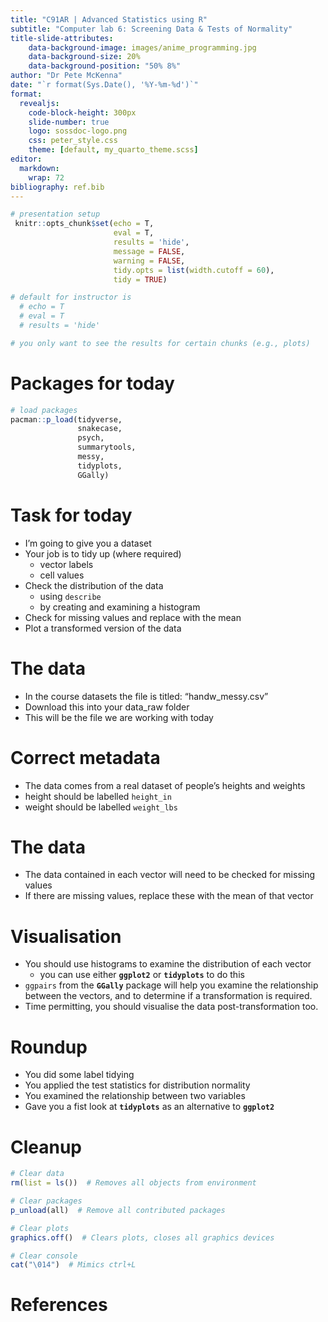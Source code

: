 ```yaml
---
title: "C91AR | Advanced Statistics using R"
subtitle: "Computer lab 6: Screening Data & Tests of Normality"
title-slide-attributes:
    data-background-image: images/anime_programming.jpg
    data-background-size: 20%
    data-background-position: "50% 8%"
author: "Dr Pete McKenna"
date: "`r format(Sys.Date(), '%Y-%m-%d')`"
format: 
  revealjs:
    code-block-height: 300px
    slide-number: true
    logo: sossdoc-logo.png
    css: peter_style.css
    theme: [default, my_quarto_theme.scss]
editor: 
  markdown: 
    wrap: 72
bibliography: ref.bib    
---
```


```r

# presentation setup
 knitr::opts_chunk$set(echo = T, 
                       eval = T,
                       results = 'hide',
                       message = FALSE, 
                       warning = FALSE, 
                       tidy.opts = list(width.cutoff = 60),
                       tidy = TRUE)

# default for instructor is 
  # echo = T
  # eval = T
  # results = 'hide'

# you only want to see the results for certain chunks (e.g., plots)

```


# Packages for today

```r

# load packages
pacman::p_load(tidyverse,
               snakecase,
               psych,
               summarytools,
               messy,
               tidyplots,
               GGally)

```


# Task for today

- I'm going to give you a dataset 
- Your job is to tidy up (where required)
    - vector labels
    - cell values
- Check the distribution of the data
    - using `describe`
    - by creating and examining a histogram     
- Check for missing values and replace with the mean
- Plot a transformed version of the data    

# The data

- In the course datasets the file is titled: "handw_messy.csv"
- Download this into your data_raw folder
- This will be the file we are working with today

# Correct metadata

- The data comes from a real dataset of people's heights and weights
- height should be labelled `height_in`
- weight should be labelled `weight_lbs`

# The data

- The data contained in each vector will need to be checked for missing values
- If there are missing values, replace these with the mean of that vector

# Visualisation

- You should use histograms to examine the distribution of each vector
    - you can use either **`ggplot2`** or **`tidyplots`** to do this
- `ggpairs` from the **`GGally`** package will help you examine the relationship between the vectors, and to determine if a transformation is required.
- Time permitting, you should visualise the data post-transformation too.


<!--
# Reading for Today

[Chapter 12: Screening data](https://psyteachr.github.io/quant-fun-v2/screening-data.html)


# Aims for this module

- I'll show you how to deliberately untidy data using the **`messy`** package
- We'll do some more label tidying
- Examined the case of listwise deletion (the reading covers other approaches)
- Test distribution normality
- Show you **`tidyplots`** as an alternative to **`ggplot2`**


# Read in tidy data
  
```r

# read in dataset
df <-
  read_csv("data_tidy/c91ar_maze_data.csv",
           col_types = "cccdccd")

```

# Maze study metadata

- `id` = anon participant code
- `condition` = ToM manipulation with three levels (Baseline, No-ToM, and ToM)
- `trial` = experiment trial
- `rt` = response time
- `follow robot` = whether participants followed the robot's suggestion
- `accuracy` = whether or not their maze route selection was correct
- `conf` = participants self reported confidence for each route decision.

# Untidy the dataset

```r

# make script reproducible
set.seed(1234)

# untidy our maze data
df_messy <-
  df |>
  make_missing(cols = "follow_robot", 
               missing = NA,
               messiness = 0.05) |> # add missing values to follow_robot
  make_missing(cols = "rt",
               missing = NA,
               messiness = 0.3) |> # add missing and erroneous values to rt
  add_special_chars(cols = "condition") # add special chars to condition levels
  

```

# Examine the data

```r

df_messy |>
  dfSummary()
  
```

- What do you notice from the output of `dfSummary`?
- What have we done??


# Recode our condition levels

- Check variable levels

```r

unique(df_messy$condition) # what a mess!

```

- What a mess! This was created using the `messy::add_special_chars` function


- Tidying up the mess

```r

# using a combination of case_when and str_detect
df_messy_levels <-
  df_messy |>
  mutate(
    condition = str_replace_all(condition, 
                                "[^[:alnum:][:space:]]", "")
  )

unique(df_messy_levels$condition)

```

# Still not happy with the level labels?

```r

# Probably we do a little more tidying
df_messy_levels <-
  df_messy_levels |>
  mutate(condition = case_match(condition, 
                                "NoToM" ~ "No_ToM",
                                "baseline" ~ "Baseline",
                                .default = condition))

unique(df_messy_levels$condition)

```

# Tidy up our object list

- You can see how our list of objects is growing in the global environment.
- You may decide at a certain point to drop some of the objects to keep the list short
- Let's update `df_messy` and remove `df_messy_levels` 

```r

# Update df_messy with df_messy_levels values
df_messy <-
  df_messy_levels

# remove df_messy levels - as this is now contained in df_messy
rm(df_messy_levels)

# check data
unique(df_messy$condition)

```

# Listwise deletion

- The `drop_na` function from **`tidyr`** removes any row of data that contains an NA (i.e., missing) value
- But this may not be ideal as we might end up removing a lot of useful observations from the dataset
- It may only pertain to a variable that is not integral to our research question, so could be ignored

# Using `drop_na`

```r

df_messy_na <-
  df_messy |>
  drop_na()
  
```

- What percentage of the observations is missing?

```r

# 33.1%

```

# Remove `df_messy_na`

```r

rm(df_messy_na)

```

# Replacing missing values with the mean

- Say we have a continuous variable that **is integral** to our analysis
- An option is to replace missing values in a normal distribution with the mean

```r

# examine the histogram
df_messy |>
  ggplot(mapping = aes(rt)) +
  geom_histogram(bins = 100) + 
  labs(y = "Frequency",
       title = "Histogram of Response time (ms) distribution")

```

# Cleaning

- Let's set the bounds that we had previously, between 500:5000 ms and take the log

```r

df_messy |>
  filter(rt %in% c(500:5000)) |>
  ggplot(mapping = aes(log(rt))) +
  geom_histogram(bins = 100) + 
  labs(y = "Frequency",
       title = "Histogram of log(rt) distribution")

```

# Calculate the mean for log(rt)

```r

df_messy |>
  filter(rt %in% c(500:5000)) |>
  summarise(avg_rt = mean(rt))

```

# Replace missing values with `avg_rt`

```r

# Create mean variable
avg_rt <- 1646.523

# create new object that replaces missing rt values with the mean
df_messy1 <-
  df_messy |>
  filter(rt %in% c(500:5000)) |>              # remember to set the new bounds!
  mutate(rt = if_else(is.na(rt), 
                      avg_rt, # if the cell is empty, enter the mean of the vector
                      rt))                     # otherwise, put what was there already 

```

# Examine the vector

```r

# Check for old
df_messy |>
  summarise(count_nas = is.na(rt) |>
              sum()) |>
  pluck("count_nas")

# Check for new
df_messy1 |>
  summarise(count_nas = is.na(rt) |>
              sum()) |>
  pluck("count_nas")

```


# How big are the group sizes after removing missing cases?

```r

# What would I write here to check the group sizes?

```

# Plot the data

```r

df_messy1 |>
  ggplot(mapping = aes(log(rt))) +
  geom_histogram(bins = 100) + 
  labs(y = "Frequency",
       title = "Histogram of log(rt) distribution")

```

# Tidyplots equivalent

```r

# using tidyplots
df_messy1 <-
  df_messy1 |>
  mutate(log_rt = log(rt)) # tidyplots needs to be passed existing vectors

df_messy1 |>
  tidyplot(x = log_rt, color = condition) |>
  add_histogram(bins = 30) |> 
  add_title("Histogram of log(rt) distribution per group") |>
  adjust_x_axis_title("log(rt)") |>
  adjust_y_axis_title("Frequency")

```

---

```r

# using tidyplots
df_messy1 <-
  df_messy1 |>
  mutate(log_rt = log(rt)) # tidyplots needs to be passed existing vectors

df_messy1 |>
  tidyplot(x = log_rt, color = condition) |>
  add_histogram(bins = 30) |> 
  add_title("Histogram of log(rt) distribution per group") |>
  adjust_x_axis_title("log(rt)") |>
  adjust_y_axis_title("Frequency")

```

# Checking the normality of the data using `psych`

```r

# Overall
describe(df_messy1$log_rt) |>
  select(11,12)

# By group
describeBy(log_rt ~ condition,
           mat = TRUE,
           data = df_messy1) |>
  select(2, 13:14)

```
- What is `select` doing here?
- What are the rules for violations to Skew and Kurtosis?


# Boxplot with comparison analysis from `tidyplots`

```r

df_messy1 |> 
  tidyplot(x = condition, 
           y = log_rt, 
           color = condition) |> 
  add_boxplot() |> 
  add_test_pvalue(ref.group = 1) |>
  add_title("Comparing log(rt) against the baseline") |>
  adjust_x_axis_title("Experimental group") |>
  adjust_y_axis_title("log(rt)") |>
  adjust_legend_title("Experimental group")

```

---

```r

df_messy1 |> 
  tidyplot(x = condition, 
           y = log_rt, 
           color = condition) |> 
  add_boxplot() |> 
  add_test_pvalue(ref.group = 1) |>
  add_title("Comparing log(rt) against the baseline") |>
  adjust_x_axis_title("Experimental group") |>
  adjust_y_axis_title("log(rt)") |>
  adjust_legend_title("Experimental group")

```

-->

# Roundup

- You did some label tidying
- You applied the test statistics for distribution normality
- You examined the relationship between two variables
- Gave you a fist look at **`tidyplots`** as an alternative to **`ggplot2`**

# Cleanup

```r

# Clear data
rm(list = ls())  # Removes all objects from environment

# Clear packages
p_unload(all)  # Remove all contributed packages

# Clear plots
graphics.off()  # Clears plots, closes all graphics devices

# Clear console
cat("\014")  # Mimics ctrl+L

```


# References
